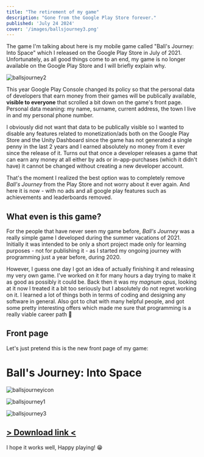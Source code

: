 ```yaml
---
title: "The retirement of my game"
description: "Gone from the Google Play Store forever."
published: 'July 24 2024'
cover: '/images/ballsjourney3.png'
---
```


The game I'm talking about here is my mobile game called "Ball's Journey: Into Space" which I released on the Google Play Store in July of 2021. Unfortunately, as all good things come to an end, my game is no longer available on the Google Play Store and I will briefly explain why. 

![ballsjourney2](/images/ballsjourney2.png)

This year Google Play Console changed its policy so that the personal data of developers that earn money from their games will be publically available, **visible to everyone** that scrolled a bit down on the game's front page. Personal data meaning: my name, surname, current address, the town I live in and my personal phone number. 

I obviously did not want that data to be publically visible so I wanted to disable any features related to monetization/ads both on the Google Play Store and the Unity Dashboard since the game has not generated a single penny in the last 2 years and I earned absolutely no money from it ever since the release of it. Turns out that once a developer releases a game that can earn any money at all either by ads or in-app-purchases (which it didn't have) it cannot be changed without creating a new developer account. 

That's the moment I realized the best option was to completely remove *Ball's Journey* from the Play Store and not worry about it ever again. And here it is now - with no ads and all google play features such as achievements and leaderboards removed.

## What even is this game?

For the people that have never seen my game before, *Ball's Journey* was a really simple game I developed during the summer vacations of 2021. Initially it was intended to be only a short project made only for learning purposes - not for publishing it - as I started my ongoing journey with programming just a year before, during 2020. 

However, I guess one day I got an idea of actually finishing it and releasing my very own game. I've worked on it for many hours a day trying to make it as good as possibly it could be. Back then it was my *magnum opus*, looking at it now I treated it a bit too seriously but I absolutely do not regret working on it. I learned a lot of things both in terms of coding and designing any software in general. Also got to chat with many helpful people, and got some pretty interesting offers which made me sure that programming is a really viable career path 🤭

## Front page

Let's just pretend this is the new front page of my game:

# Ball's Journey: Into Space

![ballsjourneyicon](/images/ballsjourneyicon.png)

![ballsjourney1](/images/ballsjourney.png)

![ballsjourney3](/images/ballsjourney3.png)

## [\> Download link \<](/files/BallsJourneyIntoSpace.apk)
I hope it works well, Happy playing! 😁